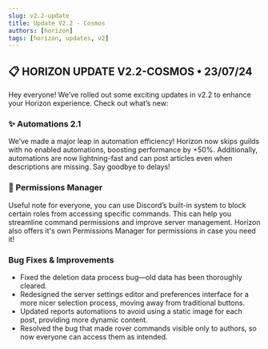 ```yaml
---
slug: v2.2-update
title: Update V2.2 - Cosmos 
authors: [horizon]
tags: [horizon, updates, v2]
---
```


## :clipboard:  HORIZON UPDATE V2.2-COSMOS • 23/07/24

Hey everyone! We’ve rolled out some exciting updates in v2.2 to enhance your Horizon experience. Check out what’s new:

### :sparkles:  Automations 2.1
We’ve made a major leap in automation efficiency! Horizon now skips guilds with no enabled automations, boosting performance by +50%. Additionally, automations are now lightning-fast and can post articles even when descriptions are missing. Say goodbye to delays!


### :rocket: Permissions Manager
Useful note for everyone, you can use Discord’s built-in system to block certain roles from accessing specific commands. This can help you streamline command permissions and improve server management. Horizon also offers it's own Permissions Manager for permissions in case you need it!

### Bug Fixes & Improvements
- Fixed the deletion data process bug—old data has been thoroughly cleared.
- Redesigned the server settings editor and preferences interface for a more nicer selection process, moving away from traditional buttons.
- Updated reports automations to avoid using a static image for each post, providing more dynamic content.
- Resolved the bug that made rover commands visible only to authors, so now everyone can access them as intended.
